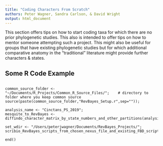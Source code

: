 ```yaml
---
title: "Coding Characters From Scratch"
authors: Peter Wagner, Sandra Carlson, & David Wright
output: html_document
---
```


This section offers tips on how to start coding taxa for which there are no prior phylogenetic studies.  This also is intended to offer tips on how to mentor someone attempting such a project.  This might also be useful for groups that have existing phylogenetic studies but for which additional comparative anatomy in the "traditional" literature might provide further characters & states.

## Some R Code Example

```

common_source_folder <- "~/Documents/R_Projects/Common_R_Source_Files/";	# directory to folder where you keep common source
source(paste(common_source_folder,"RevBayes_Setup.r",sep=""));

analysis_name <- "Cinctans_PS_2019";
mesquite_to_RevBayes <- diffindo_character_matrix_by_state_numbers_and_other_partitions(analysis_name);

set_wdir <- "/Users/peterjwagner/Documents/RevBayes_Projects/";
scribio_RevBayes_scripts_from_chosen_nexus_file_and_existing_FBD_script_and_data(analysis_name=analysis_name,set_wdir=set_wdir);

end()

```
